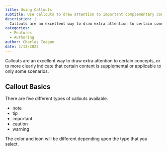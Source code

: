 ```yaml
---
title: Using Callouts
subtitle: Use callouts to draw attention to important complementary content without interupting the document flow
description: |
  Callouts are an excellent way to draw extra attention to certain concepts, or to more clearly indicate that certain content is supplemental or applicable to only some scenarios.
categories:
  - Features
  - Authoring
author: Charles Teague
date: 2/13/2022
---
```


Callouts are an excellent way to draw extra attention to certain concepts, or to more clearly indicate that certain content is supplemental or applicable to only some scenarios.


## Callout Basics

There are five different types of callouts available.

-   note
-   tip
-   important
-   caution
-   warning

The color and icon will be different depending upon the type that you select.
